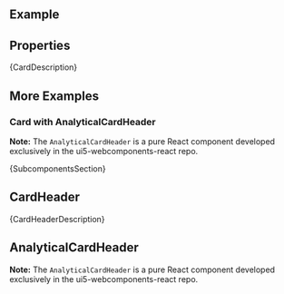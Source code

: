
<Meta of={ComponentStories} />

<DocsHeader />

<br />

## Example

<Canvas of={ComponentStories.Default} />

## Properties

<ControlsWithNote of={ComponentStories.Default} />

<Markdown>{CardDescription}</Markdown>

## More Examples

### Card with AnalyticalCardHeader

**Note:** The `AnalyticalCardHeader` is a pure React component developed exclusively in the ui5-webcomponents-react repo.

<ControlsWithNote of={ComponentStories.WithAnalyticalCardHeader} />

<Markdown>{SubcomponentsSection}</Markdown>

## CardHeader

<Description of={CardHeader} />
<ArgTypesWithNote of={CardHeader} />
<Markdown>{CardHeaderDescription}</Markdown>

## AnalyticalCardHeader

<Description of={AnalyticalCardHeader} />

**Note:** The `AnalyticalCardHeader` is a pure React component developed exclusively in the ui5-webcomponents-react repo.

<ArgTypesWithNote of={AnalyticalCardHeader} />

<Footer />
